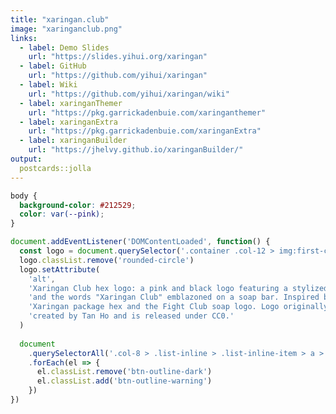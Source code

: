 ```yaml
---
title: "xaringan.club"
image: "xaringanclub.png"
links:
  - label: Demo Slides
    url: "https://slides.yihui.org/xaringan"
  - label: GitHub
    url: "https://github.com/yihui/xaringan"
  - label: Wiki
    url: "https://github.com/yihui/xaringan/wiki"
  - label: xaringanThemer
    url: "https://pkg.garrickadenbuie.com/xaringanthemer"
  - label: xaringanExtra
    url: "https://pkg.garrickadenbuie.com/xaringanExtra"
  - label: xaringanBuilder
    url: "https://jhelvy.github.io/xaringanBuilder/"
output:
  postcards::jolla
---
```

 
```css
body {
  background-color: #212529;
  color: var(--pink);
}
```

```js
document.addEventListener('DOMContentLoaded', function() {
  const logo = document.querySelector('.container .col-12 > img:first-child')
  logo.classList.remove('rounded-circle')
  logo.setAttribute(
    'alt', 
    'Xaringan Club hex logo: a pink and black logo featuring a stylized eye ' +
    'and the words "Xaringan Club" emblazoned on a soap bar. Inspired by the ' + 
    'Xaringan package hex and the Fight Club soap logo. Logo originally ' + 
    'created by Tan Ho and is released under CC0.'
  )
  
  document
    .querySelectorAll('.col-8 > .list-inline > .list-inline-item > a > button')
    .forEach(el => {
      el.classList.remove('btn-outline-dark')
      el.classList.add('btn-outline-warning')
    })
})
```
